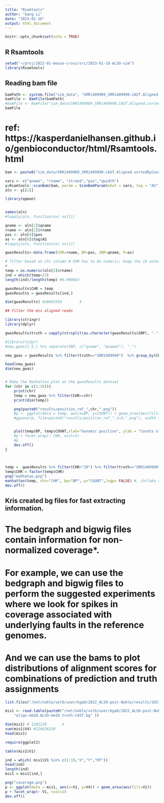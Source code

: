 ```yaml
---
title: "Rsamtools"
author: "Gang Li"
date: "2023-01-18"
output: html_document
---
```


```r
knitr::opts_chunk$set(echo = TRUE)
```

## R Rsamtools



```r
setwd("~/proj/2022-01-mouse-cross/src/2023-01-18-ALSO-sim")
library(Rsamtools)
```

## Reading bam file

```r
bamPath <- system.file("sim_data", "SRR1409989_SRR1409990.CAST.Aligned.sortedByCoord.out.mm10.bam", package="Rsamtools")
bamFile <- BamFile(bamPath)
#bamFile <- BamFile("sim_data/SRR1409989_SRR1409990.CAST.Aligned.sortedByCoord.out.mm10.bam")
bamFile
```

# ref: https://kasperdanielhansen.github.io/genbioconductor/html/Rsamtools.html
```r
bam <- paste0("sim_data/SRR1409989_SRR1409990.CAST.Aligned.sortedByCoord.out.paired.primary.mm10.bam")

vars <- c("qname", "rname", "strand","pos","qwidth")
y=Rsamtools::scanBam(bam, param = ScanBamParam(what = vars, tag = "AS"))
aln <- y[[1]]
```

```r
library(qqman)


names(aln)
#lapply(aln, function(xx) xx[1])

qname <- aln[1]$qname
rname <- aln[2]$rname
pos <- aln[4]$pos
as <- aln[6]$tag$AS
#lapply(aln, function(xx) xx[1])

gwasResults<-data.frame(CHR=rname, BP=pos, SNP=qname, P=as)

# filter based on chr column # CHR has to be numeric; keep the 19 autosome and 20 for X chromsome;
# 
temp = as.numeric(aln[2]$rname)
ind = which(temp<21)
length(ind)/length(temp) #0.990863

gwasResults$CHR = temp
gwasResults = gwasResults[ind,]

dim(gwasResults) #28893558        4

## filter the mis aligned reads

library(stringr)
library(dplyr)

gwasResults$truth = sapply(strsplit(as.character(gwasResults$SNP), ".",2) ,"[[", 1)

#library(tidyr)
#new_gwas[1:5,] %>% separate(SNP, c("qname", "qname2"), ".")

new_gwas = gwasResults %>% filter(truth=="SRR1409990")  %>% group_by(CHR,BP) %>% summarise(COUNT = n())

head(new_gwas)
dim(new_gwas)


# Make the Manhattan plot on the gwasResults dataset
for (chr in c(1:20)){
    print(chr)
    temp = new_gwas %>% filter(CHR==chr)
    print(dim(temp))

    png(paste0("results/position_ref_",chr,".png"))
    #p <- ggplot(data = temp, aes(x=BP, y=COUNT)) + geom_area(aes(fill=CHR))
    #ggsave(p, file=paste0("results/position_ref_",ind,".png"), width = 14, height = 10, units = "cm", device = "png")


    plot(temp$BP, temp$COUNT,xlab="Genomic position", ylab = "Counts of mis-aligned reads",col = chr, main = paste0("chr ",chr))
    #p + facet_wrap(~ CHR, ncol=3)
    #p
    dev.off()
}
    


temp =  gwasResults %>% filter(CHR<"20") %>% filter(truth=="SRR1409990")  %>% group_by(CHR,BP) %>% summarise(COUNT = n())
temp$CHR = factor(temp$CHR)
png("mahhatan.png")
manhattan(temp, chr="CHR", bp="BP", p="COUNT",logp= FALSE) #, chrlabs = c(1:19, "X"))
dev.off()

```


## Kris created bg files for fast extracting information.
# The bedgraph and bigwig files contain information for non-normalized coverage*. 
# For example, we can use the bedgraph and bigwig files to perform the suggested experiments where we look for spikes in coverage associated with underlying faults in the reference genomes. 
# And we can use the bams to plot distributions of alignment scores for combinations of prediction and truth assignments

```r
list.files("/net/noble/vol6/user/kga0/2022_ALSO-post-Noble/results/2023-0119/ALSO-by-truth_bedgraphs_2023-0119")

mis1 <- read.table(paste0("/net/noble/vol6/user/kga0/2022_ALSO-post-Noble/results/2023-0119/ALSO-by-truth_bedgraphs_2023-0119/",
    "align-mm10.ALSO-mm10.truth-CAST.bg" ))

dim(mis1) # 1202238       4
sum(mis1$V4) #326626210
head(mis1)

require(ggplot2)

table(mis1$V1)

ind = which( mis1$V1 %in% c(1:19,"X","Y","MT"))
head(ind)
length(ind)
mis1 = mis1[ind,]

png("coverage.png")
p <- ggplot(data = mis1, aes(x=V2, y=V4)) + geom_area(aes(fill=V1))
p + facet_wrap(~ V1, ncol=1)
dev.off()

```

